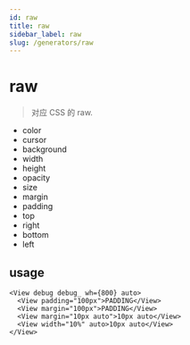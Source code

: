 ```yaml
---
id: raw
title: raw
sidebar_label: raw
slug: /generators/raw
---
```


# raw
> 对应 CSS 的 raw.

- color
- cursor
- background
- width
- height
- opacity
- size
- margin
- padding
- top
- right
- bottom
- left

## usage

```tsx live
<View debug debug_ wh={800} auto>
  <View padding="100px">PADDING</View>
  <View margin="100px">PADDING</View>
  <View margin="10px auto">10px auto</View>
  <View width="10%" auto>10px auto</View>
</View>
```
